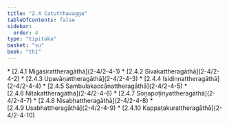 ```yaml
---
title: "2.4 Catutthavagga"
tableOfContents: false
sidebar:
  order: 4
type: "tipitaka"
basket: "su"
book: "th1"
---
```



<DynamicBreadcrumb />



<TableOfContents book="th1" section="2.4">
* [2.4.1 Migasirattheragāthā](2-4/2-4-1)
* [2.4.2 Sivakattheragāthā](2-4/2-4-2)
* [2.4.3 Upavāṇattheragāthā](2-4/2-4-3)
* [2.4.4 Isidinnattheragāthā](2-4/2-4-4)
* [2.4.5 Sambulakaccānattheragāthā](2-4/2-4-5)
* [2.4.6 Nitakattheragāthā](2-4/2-4-6)
* [2.4.7 Soṇapoṭiriyattheragāthā](2-4/2-4-7)
* [2.4.8 Nisabhattheragāthā](2-4/2-4-8)
* [2.4.9 Usabhattheragāthā](2-4/2-4-9)
* [2.4.10 Kappaṭakurattheragāthā](2-4/2-4-10)
</TableOfContents>